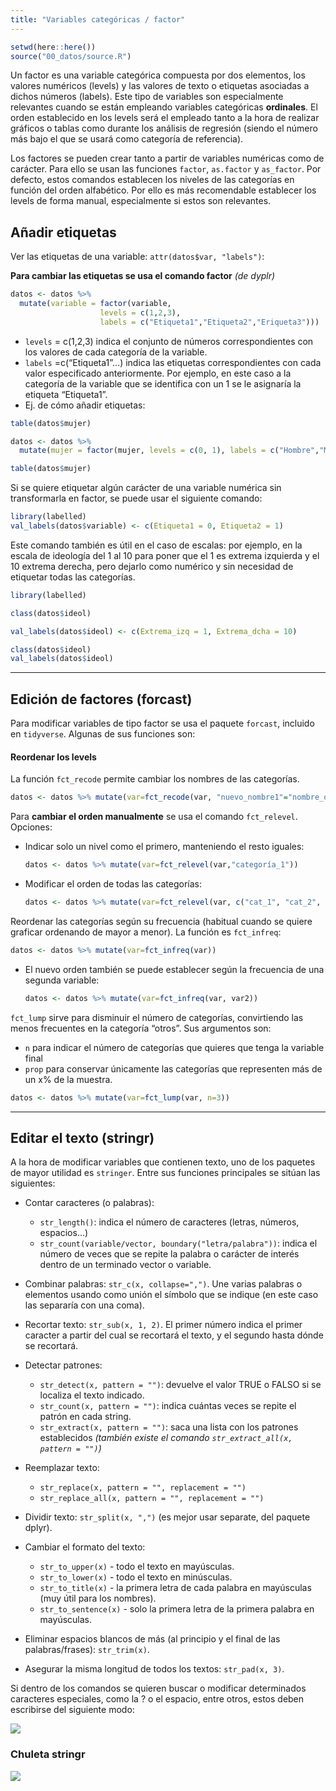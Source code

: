 ```yaml
---
title: "Variables categóricas / factor"
---
```


```r
setwd(here::here())
source("00_datos/source.R")
```

Un factor es una variable categórica compuesta por dos elementos, los valores numéricos (levels) y las valores de texto o etiquetas asociadas a dichos números (labels). Este tipo de variables son especialmente relevantes cuando se están empleando variables categóricas **ordinales**. El orden establecido en los levels será el empleado tanto a la hora de realizar gráficos o tablas como durante los análisis de regresión (siendo el número más bajo el que se usará como categoría de referencia).

Los factores se pueden crear tanto a partir de variables numéricas como de carácter. Para ello se usan las funciones `factor`, `as.factor` y `as_factor`. Por defecto, estos comandos establecen los niveles de las categorías en función del orden alfabético. Por ello es más recomendable establecer los levels de forma manual, especialmente si estos son relevantes.

## Añadir etiquetas

Ver las etiquetas de una variable: `attr(datos$var, "labels")`:

**Para cambiar las etiquetas se usa el comando factor** *(de dyplr)*

``` r
datos <- datos %>% 
  mutate(variable = factor(variable, 
                    levels = c(1,2,3),
                    labels = c("Etiqueta1","Etiqueta2","Eriqueta3")))
```

-   `levels` = c(1,2,3) indica el conjunto de números correspondientes con los valores de cada categoría de la variable.
-   `labels` =c("Etiqueta1"...) indica las etiquetas correspondientes con cada valor especificado anteriormente. Por ejemplo, en este caso a la categoría de la variable que se identifica con un 1 se le asignaría la etiqueta "Etiqueta1".
-   Ej. de cómo añadir etiquetas:

```r
table(datos$mujer)

datos <- datos %>%
  mutate(mujer = factor(mujer, levels = c(0, 1), labels = c("Hombre","Mujer"))) 

table(datos$mujer)
```

Si se quiere etiquetar algún carácter de una variable numérica sin transformarla en factor, se puede usar el siguiente comando:

``` r
library(labelled)
val_labels(datos$variable) <- c(Etiqueta1 = 0, Etiqueta2 = 1)
```

Este comando también es útil en el caso de escalas: por ejemplo, en la escala de ideología del 1 al 10 para poner que el 1 es extrema izquierda y el 10 extrema derecha, pero dejarlo como numérico y sin necesidad de etiquetar todas las categorías.

```r
library(labelled)
```

```r
class(datos$ideol)

val_labels(datos$ideol) <- c(Extrema_izq = 1, Extrema_dcha = 10)

class(datos$ideol)
val_labels(datos$ideol)
```

------------------------------------------------------------------------

## Edición de factores (forcast)

Para modificar variables de tipo factor se usa el paquete `forcast`, incluido en `tidyverse`. Algunas de sus funciones son:

#### Reordenar los levels

La función `fct_recode` permite cambiar los nombres de las categorías.

``` r
datos <- datos %>% mutate(var=fct_recode(var, "nuevo_nombre1"="nombre_original1", "nuevo_nombre2"="nombre_original2"))
```

Para **cambiar el orden manualmente** se usa el comando `fct_relevel`. Opciones:

-   Indicar solo un nivel como el primero, manteniendo el resto iguales:

    ``` r
    datos <- datos %>% mutate(var=fct_relevel(var,"categoría_1")) 
    ```

-   Modificar el orden de todas las categorías:

    ``` r
    datos <- datos %>% mutate(var=fct_relevel(var, c("cat_1", "cat_2", "cat_3"))) 
    ```

Reordenar las categorías según su frecuencia (habitual cuando se quiere graficar ordenando de mayor a menor). La función es `fct_infreq`:

``` r
datos <- datos %>% mutate(var=fct_infreq(var))
```

-   El nuevo orden también se puede establecer según la frecuencia de una segunda variable:

    ``` r
    datos <- datos %>% mutate(var=fct_infreq(var, var2))
    ```

`fct_lump` sirve para disminuir el número de categorías, convirtiendo las menos frecuentes en la categoría "otros". Sus argumentos son:

-   `n` para indicar el número de categorías que quieres que tenga la variable final
-   `prop` para conservar únicamente las categorías que representen más de un x% de la muestra.

``` r
datos <- datos %>% mutate(var=fct_lump(var, n=3))
```

------------------------------------------------------------------------

## Editar el texto (stringr)

A la hora de modificar variables que contienen texto, uno de los paquetes de mayor utilidad es `stringer`. Entre sus funciones principales se sitúan las siguientes:

-   Contar caracteres (o palabras):

    -   `str_length()`: indica el número de caracteres (letras, números, espacios...)
    -   `str_count(variable/vector, boundary("letra/palabra"))`: indica el número de veces que se repite la palabra o carácter de interés dentro de un terminado vector o variable.

-   Combinar palabras: `str_c(x, collapse=",")`. Une varias palabras o elementos usando como unión el símbolo que se indique (en este caso las separaría con una coma).

-   Recortar texto: `str_sub(x, 1, 2)`. El primer número indica el primer caracter a partir del cual se recortará el texto, y el segundo hasta dónde se recortará.

-   Detectar patrones:

    -   `str_detect(x, pattern = "")`: devuelve el valor TRUE o FALSO si se localiza el texto indicado.
    -   `str_count(x, pattern = "")`: indica cuántas veces se repite el patrón en cada string.
    -   `str_extract(x, pattern = "")`: saca una lista con los patrones establecidos *(también existe el comando `str_extract_all(x, pattern = "")`)*

-   Reemplazar texto:

    -   `str_replace(x, pattern = "", replacement = "")`
    -   `str_replace_all(x, pattern = "", replacement = "")`

-   Dividir texto: `str_split(x, ",")` (es mejor usar separate, del paquete dplyr).

-   Cambiar el formato del texto:

    -   `str_to_upper(x)` - todo el texto en mayúsculas.
    -   `str_to_lower(x)` - todo el texto en minúsculas.
    -   `str_to_title(x)` - la primera letra de cada palabra en mayúsculas (muy útil para los nombres).
    -   `str_to_sentence(x)` - solo la primera letra de la primera palabra en mayúsculas.

-   Eliminar espacios blancos de más (al principio y el final de las palabras/frases): `str_trim(x)`.

-   Asegurar la misma longitud de todos los textos: `str_pad(x, 3)`.

Si dentro de los comandos se quieren buscar o modificar determinados caracteres especiales, como la ? o el espacio, entre otros, estos deben escribirse del siguiente modo:

![](images/clipboard-937780431.png)

### Chuleta stringr

![](images/clipboard-2240321631.png)
